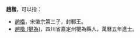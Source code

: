 '''趙楷'''，可以指：
* [[趙楷|趙楷]]，宋徽宗第三子，封鄆王。
* [[趙楷_(犍為)|趙楷 (犍為)]]，四川省嘉定州犍為縣人，萬曆五年進士。

{{Disambig|Cat=二字赵姓人名消歧义|kai}}